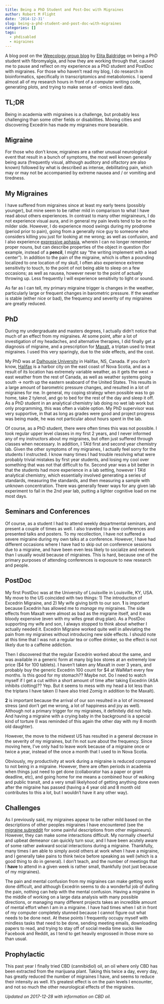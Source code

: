 ```yaml
---
title: Being a PhD Student and Post-Doc with Migraines
author: Robert M Flight
date: '2014-12-31'
slug: being-a-phd-student-and-post-doc-with-migraines
categories: []
tags:
  - phdisabled
  - migraines
---
```


A blog post on the [Weecology group blog](http://jabberwocky.weecology.org/2014/10/13/how-technology-can-help-scientists-with-chronic-illnesses-or-technology-ftw/) by [Elita Baldridge](https://twitter.com/elitabaldridge) on being a PhD student with fibromyalgia, and how they are working through that, caused me to pause and reflect on my experience as a PhD student and PostDoc with migraines. For those who haven't read my blog, I do research in bioinformatics, specifically in transcriptomics and metabolomics. I spend almost all of my research hours in front of a computer writing code, generating plots, and trying to make sense of -omics level data.

## TL;DR

Being in academia with migraines is a challenge, but probably less challenging than some other fields or disabilities. Moving cities and discovering Excedrin has made my migraines more bearable.

## Migraine

For those who don't know, migraines are a rather unusual neurological event that result in a bunch of symptoms, the most well known generally being aura (frequently visual, although auditory and olfactory are also known) followed by what is described as intense, debilitating pain, which may or may not be accompanied by extreme nausea and / or vomiting and tiredness.

## My Migraines

I have suffered from migraines since at least my early teens (possibly younger), but mine seem to be rather mild in comparison to what I have read about others experiences. In contrast to many other migraineurs, I do not experience visual aura, and in general my pain levels tend to be on the milder side. However, I do experience mood swings during my prodrome (period prior to pain), going from a generally nice guy to someone who considers killing you just for looking at me wrong; as well as confusion, and I also experience [expressive aphasia](http://en.wikipedia.org/wiki/Aphasia), wherein I can no longer remember proper nouns, but can describe properties of the object in question (for example, instead of a **pencil**, I might say "the writing implement with a lead center"). In addition to the pain of the migraine, which is often a pounding localized to one location of my skull, I often also experience extreme sensitivity to touch, to the point of not being able to sleep on a few occasions; as well as nausea, however never to the point of actually throwing up. Less frequently I will experience sensitivity to light or sound.

As far as I can tell, my primary migraine trigger is changes in the weather, particularly large or frequent changes in barometric pressure. If the weather is stable (either nice or bad), the frequency and severity of my migraines are greatly reduced.

## PhD

During my undergraduate and masters degrees, I actually didn't notice that much of an effect from my migraines. At some point, after a lot of investigation of my headaches, and alternative therapies, I did finally get a diagnosis of migraine, and a prescription for [Maxalt](http://www.rxlist.com/maxalt-drug.htm), a triptan used to treat migraines. I used this very sparingly, due to the side effects, and the cost.

My PhD was at [Dalhousie University](http://www.dal.ca/) in Halifax, NS, Canada. If you don't know, [Halifax](http://en.wikipedia.org/wiki/Halifax,_Nova_Scotia) is a harbor city on the east coast of Nova Scotia, and as a result of its location has extremely variable weather, as it gets the west -> east weather from the rest of Canada, as well as weather systems going south -> north up the eastern seaboard of the United States. This results in a large amount of barometric pressure changes, and resulted in a lot of migraines for me. In general, my coping strategy when possible was to go home, take 2 tylenol, and go to bed for the rest of the day and sleep it off. As a PhD student in an analytical chemistry lab doing no wet lab work but only programming, this was often a viable option. My PhD supervisor was very supportive, in that as long as grades were good and project progress was being made, he was not particular about hours spent in the lab.

Of course, as a PhD student, there were often times this was not possible. I took regular upper level classes in my first 2 years, and I never informed any of my instructors about my migraines, but often just suffered through classes when necessary. In addition, I TA'd first and second year chemistry lab. Given the other symptoms of my migraines, I actually feel sorry for the students I instructed. I know many times I had trouble resolving what were probably trivial mistakes by first year students, and losing my cool over something that was not that difficult to fix. Second year was a bit better in that the students had more experience in a lab setting, however I TA'd analytical chemistry, which essentially involved generating a series of standards, measuring the standards, and then measuring a sample with unknown concentration. There was generally fewer ways for any given lab experiment to fail in the 2nd year lab, putting a lighter cognitive load on me most days. 

## Seminars and Conferences

Of course, as a student I had to attend weekly departmental seminars, and present a couple of times as well. I also traveled to a few conferences and presented talks and posters. To my recollection, I have not suffered a severe migraine during my own talks at a conference. However, I have had different occasions where I have had to skip out on conference sessions due to a migraine, and have been even less likely to socialize and network than I usually would because of migraines. This is hard, because one of the primary purposes of attending conferences is exposure to new research and people. 

## PostDoc

My first PostDoc was at the University of Louisville in Louisville, KY, USA. My move to the US coincided with two things: 1) The introduction of Excedrin Migraine, and 2) My wife giving birth to our son. **1** is important because Excedrin has allowed me to *manage* my migraines. The side effects from Maxalt were almost as bad as the migraine itself, and it was bloody expensive (even with my wifes great drug plan). As a PostDoc supporting my wife and son, I always stopped to think about whether I actually needed it. Excedrin Migraine worked quite well in alleviating the pain from my migraines without introducing new side effects. I should note at this time that I was not a regular tea or coffee drinker, so the effect is not likely due to a caffeine addiction.

Then I discovered that the regular Excedrin worked about the same, and was available in a generic form at many big box stores at an extremely low price ($4 for 100 tablets).  I haven't taken any Maxalt in over 3 years, and probably buy the generic Excedrin 100 count for $4 at WalMart every few months. Is this good for my stomach?? Maybe not. Do I need to watch myself if I get a cut within a short amount of time after taking Excedrin (ASA inhibits clotting)?? Yep. But it seems to mess with my head a lot less than the triptans I have taken (I have also tried Zomig in addition to the Maxalt).

**2** is important because the arrival of our son resulted in a lot of increased stress (and don't get me wrong, a lot of happiness and joy as well). Although not a primary trigger for my migraines, it definitely did not help. And having a migraine with a crying baby in the background is a special kind of torture (I was reminded of this again the other day with my 8 month old daughter). 

However, the move to the midwest US has resulted in a general decrease in the severity of my migraines, but I'm not sure about the frequency. Since moving here, I've only had to leave work because of a migraine once or twice a year, instead of the once a month that I used to in Nova Scotia.

Obviously, my productivity at work during a migraine is reduced compared to not being in a migraine. However, there are often periods in academia when things just need to get done (collaborator has a paper or grant deadline, etc), and going home for me means a combined hour of walking and public transit, and a very small likelyhood of getting anything done even after the migraine has passed (having a 4 year old and 8 month old contributes to this a lot, but I wouldn't have it any other way).

## Challenges

As I previously said, my migraines appear to be rather mild based on the descriptions of other peoples migraines I have encountered (see the [migraine subreddit](http://www.reddit.com/r/migraine) for some painful descriptions from other migaineurs). However, they can make some interactions difficult. My normally cheerful and upbeat demeanor can quickly turn sour, and I have been acutely aware of some rather awkward social interactions during a migraine. Thankfully, many times I am able to simply avoid others at work when I have a migraine, and I generally take pains to think twice before speaking as well (which is a good thing to do in general). I don't teach, and the number of meetings that I **have** to attend in a given week is rather small, thankfully (not just because of my migraines).

The pain and mental confusion from my migraines can make getting work done difficult, and although Excedrin seems to do a wonderful job of dulling the pain, nothing can help with the mental confusion. Having a migraine in the middle of working on a large data analysis with many possible directions, or managing many different projects takes an incredible amount of mental effort when I am in a migraine. I have had times when I sit in front of my computer completely stunned because I cannot figure out what needs to be done next. At these points I frequently occupy myself with mindless tasks that need to be done, sending meeting emails, downloading papers to read, and trying to stay off of social media time sucks like Facebook and Reddit, as I tend to get heavily engrossed in those more so than usual.

## Prophylactic

This past year I finally tried CBD (cannibidiol) oil, an oil where only CBD has been extracted from the marijuana plant. Taking this twice a day, every day, has greatly reduced the number of migraines I have, and seems to reduce their intensity as well. It's greatest effect is on the pain levels I encounter, and not so much the other neurological effects of the migraines.

*Updated on 2017-12-28 with information on CBD oil.*
